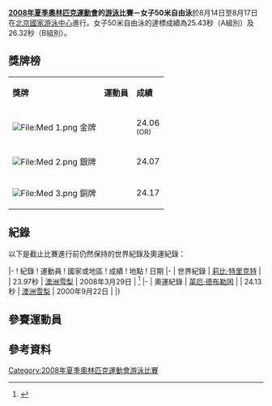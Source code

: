 {{noteTA
|1=zh-hans:專項; zh-hant:項目;
}}

{{2008年夏季奧林匹克運動會游泳比賽}}

'''[[2008年夏季奧林匹克運動會|2008年夏季奧林匹克運動會]]的[[2008年夏季奧林匹克運動會游泳比賽|游泳]]比賽－女子50米自由泳'''於8月14日至8月17日在[[北京國家游泳中心|北京國家游泳中心]]進行。女子50米自由泳的達標成績為25.43秒（A組別）及26.32秒（B組別）。

== 獎牌榜 ==
{| class="wikitable"
|- bgcolor="#efefef"
| '''獎牌'''
| '''運動員'''
| '''成績'''
|-
| bgcolor="gold" | [[File:Med_1.png|File:Med 1.png]] 金牌
|{{flagIOCathlete|[[布丽塔·斯特芬|布丽塔·-{zh-hans:斯特芬;zh-hk:史提芬;zh-tw:史蒂芬;}-]]|GER|2008年夏季}} ||24.06 <br /><small>(OR)</small>
|-
| bgcolor="silver" | [[File:Med_2.png|File:Med 2.png]] 銀牌
|{{flagIOCathlete|[[达拉·托里斯|达拉·-{zh-hans:托里斯;zh-hk:托妮絲;zh-tw:陶瑞斯;}-]]|USA|2008年夏季}} ||24.07 
|-
| bgcolor="cc9966" | [[File:Med_3.png|File:Med 3.png]] 銅牌
|{{flagIOCathlete|[[凯特·坎贝尔|凯特·-{zh-hans:坎贝尔;zh-hk:金寶;zh-tw:坎貝爾;}-]]|AUS|2008年夏季}} ||24.17 
|}

== 紀錄 ==
以下是截止比賽進行前仍然保持的世界紀錄及奧運紀錄：

{{start box}}
|-
! 紀錄 
! 運動員
! 國家或地區
! 成績
! 地點
! 日期
|-
| 世界紀錄
| [[莉比·特里克特|莉比·特里克特]]
| {{AUS}}
| 23.97秒
| [[澳洲|澳洲]][[雪梨_(城市)|雪梨]]
| 2008年3月29日
| <ref>{{Cite web |url=http://news.epochtimes.com/b5/8/3/29/n2063341.htm |title=澳洲女飛魚崔克特刷新女子50公尺自世界紀錄 |accessdate=2008-08-07 |archive-date=2019-08-22 |archive-url=https://web.archive.org/web/20190822002101/http://www.epochtimes.com/b5/8/3/29/n2063341.htm |dead-url=no }}</ref>
|-
| 奧運紀錄
| [[英厄·德布勒因|英厄·德布勒因]]
| {{NED}}
| 24.13秒
| [[澳洲|澳洲]][[雪梨_(城市)|雪梨]]
| 2000年9月22日
| 
|}

== 參賽運動員 ==

== 參考資料 ==
{{Reflist}}

[[Category:2008年夏季奧林匹克運動會游泳比賽|Category:2008年夏季奧林匹克運動會游泳比賽]]